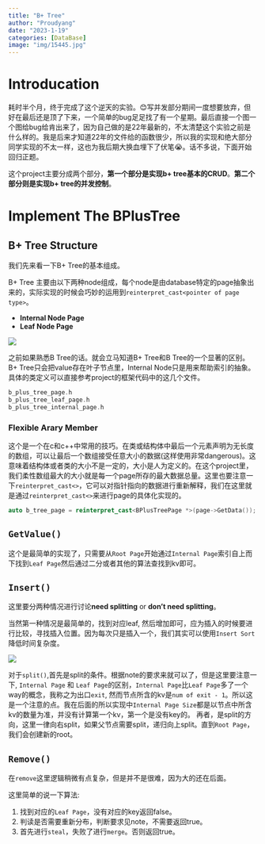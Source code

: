 ```yaml
---
title: "B+ Tree"
author: "Proudyang"
date: "2023-1-19"
categories: [DataBase]
image: "img/15445.jpg"
---
```


# Introducation

耗时半个月，终于完成了这个逆天的实验。😊写并发部分期间一度想要放弃，但好在最后还是顶了下来，一个简单的bug足足找了有一个星期。最后直接一个图一个图给bug给肯出来了，因为自己做的是22年最新的，不太清楚这个实验之前是什么样的。我是后来才知道22年的文件给的函数很少，所以我的实现和绝大部分同学实现的不太一样，这也为我后期大换血埋下了伏笔😭。话不多说，下面开始回归正题。

这个project主要分成两个部分，**第一个部分是实现b+ tree基本的CRUD**。**第二个部分则是实现b+ tree的并发控制**。

# Implement The BPlusTree

## B+ Tree Structure

我们先来看一下B+ Tree的基本组成。

B+ Tree 主要由以下两种node组成，每个node是由database特定的page抽象出来的，实际实现的时候会巧妙的运用到`reinterpret_cast<pointer of page type>`。

- **Internal Node Page**
- **Leaf Node Page**

![](./img/simple_demo.png)

之前如果熟悉B Tree的话。就会立马知道B+ Tree和B Tree的一个显著的区别。B+ Tree只会把value存在叶子节点里，Internal Node只是用来帮助索引的抽象。具体的类定义可以直接参考project的框架代码中的这几个文件。

```c++
b_plus_tree_page.h
b_plus_tree_leaf_page.h
b_plus_tree_internal_page.h
```

### Flexible Arary Member 

这个是一个在c和c++中常用的技巧。在类或结构体中最后一个元素声明为无长度的数组，可以让最后一个数组接受任意大小的数据(这样使用非常dangerous)。这意味着结构体或者类的大小不是一定的，大小是人为定义的。在这个project里，我们柔性数组最大的大小就是每一个page所存的最大数据总量。这里也要注意一下`reinterpret_cast<>`，它可以对指针指向的数据进行重新解释，我们在这里就是通过`reinterpret_cast<>`来进行page的具体化实现的。

```c++
auto b_tree_page = reinterpret_cast<BPlusTreePage *>(page->GetData());
```

## `GetValue()`
这个是最简单的实现了，只需要从`Root Page`开始通过`Internal Page`索引自上而下找到`Leaf Page`然后通过二分或者其他的算法查找到kv即可。

## `Insert()`
这里要分两种情况进行讨论**need splitting** or **don't need splitting**。

当然第一种情况是最简单的，找到对应leaf, 然后增加即可，应为插入的时候要进行比较，寻找插入位置。因为每次只是插入一个，我们其实可以使用`Insert Sort`降低时间复杂度。

![](./img/insert.png)

对于`split()`,首先是split的条件。根据note的要求来就可以了，但是这里要注意一下, `Internal Page` 和 `Leaf Page`的区别，`Internal Page`比`Leaf Page`多了一个way的概念，我称之为出口`exit`, 然而节点所含的kv是`num of exit - 1`。所以这是一个注意的点。我在后面的所以实现中`Internal Page Size`都是以节点中所含kv的数量为准，并没有计算第一个kv，第一个是没有key的。
再者，是split的方向，这里一律向右split，如果父节点需要split，递归向上split。直到`Root Page`，我们会创建新的root。

## `Remove()`
在`remove`这里逻辑稍微有点复杂，但是并不是很难，因为大的还在后面。

这里简单的说一下算法:

1. 找到对应的`Leaf Page`，没有对应的key返回false。
2. 判读是否需要重新分布，判断要求见note，不需要返回true。
3. 首先进行`steal`，失败了进行`merge`。否则返回true。

